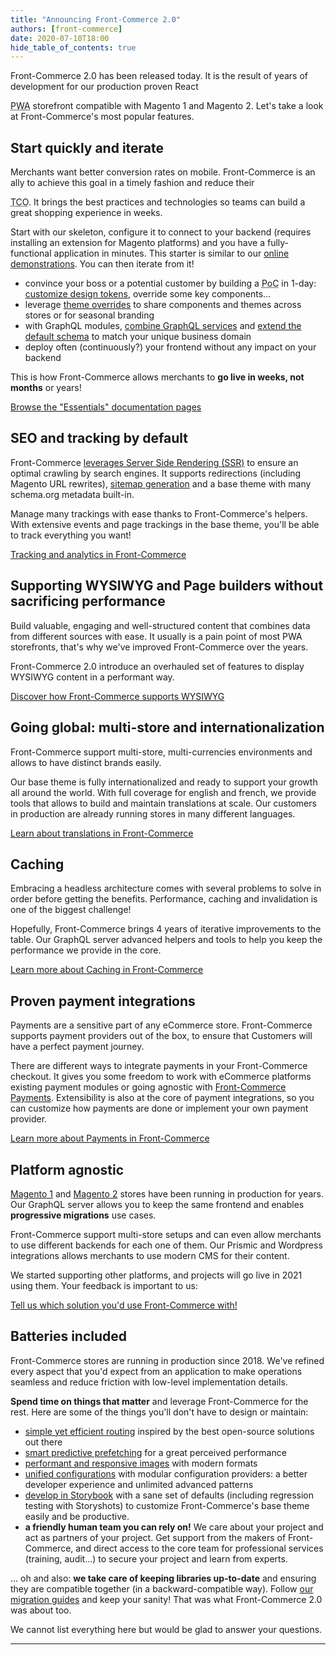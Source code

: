 ```yaml
---
title: "Announcing Front-Commerce 2.0"
authors: [front-commerce]
date: 2020-07-10T18:00
hide_table_of_contents: true
---
```


Front-Commerce 2.0 has been released today. It is the result of years of
development for our production proven React

<abbr title="Progressive Web Application">PWA</abbr> storefront compatible with Magento
1 and Magento 2. Let's take a look at Front-Commerce's most popular features.

<!--truncate-->


## Start quickly and iterate

Merchants want better conversion rates on mobile. Front-Commerce is an ally to
achieve this goal in a timely fashion and reduce their

<abbr title="Total Cost of Ownership">TCO</abbr>. It brings the best practices
and technologies so teams can build a great shopping experience in weeks.

Start with our skeleton, configure it to connect to your backend (requires
installing an extension for Magento platforms) and you have a fully-functional
application in minutes. This starter is similar to our
[online demonstrations](https://demo.front-commerce.com/). You can then iterate
from it!

- convince your boss or a potential customer by building a
  <abbr title="Proof of Concept">PoC</abbr> in 1-day: [customize design tokens](/docs/2.x/essentials/adapt-theme-to-your-brand),
  override some key components…
- leverage [theme overrides](/docs/2.x/essentials/extend-the-theme) to share
  components and themes across stores or for seasonal branding
- with GraphQL modules,
  [combine GraphQL services](/docs/2.x/advanced/graphql/remote-schemas) and
  [extend the default schema](/docs/2.x/essentials/extend-the-graphql-schema) to
  match your unique business domain
- deploy often (continuously?) your frontend without any impact on your backend

This is how Front-Commerce allows merchants to **go live in weeks, not months**
or years!

<div className="center">
  <a className="link primary button" href="/docs/2.x/essentials/installation">
    Browse the "Essentials" documentation pages
  </a>
</div>

## SEO and tracking by default

Front-Commerce
[leverages Server Side Rendering (SSR)](/docs/2.x/advanced/theme/server-side-rendering)
to ensure an optimal crawling by search engines. It supports redirections
(including Magento URL rewrites),
[sitemap generation](/docs/2.x/advanced/production-ready/sitemap) and a base
theme with many schema.org metadata built-in.

Manage many trackings with ease thanks to Front-Commerce's helpers. With
extensive events and page trackings in the base theme, you'll be able to track
everything you want!

<div className="center">
  <a className="link primary button" href="/docs/2.x/category/analytics">
    Tracking and analytics in Front-Commerce
  </a>
</div>

## Supporting WYSIWYG and Page builders without sacrificing performance

Build valuable, engaging and well-structured content that combines data from
different sources with ease. It usually is a pain point of most PWA storefronts,
that's why we've improved Front-Commerce over the years.

Front-Commerce 2.0 introduce an overhauled set of features to display WYSIWYG
content in a performant way.

<div className="center">
  <a className="link primary button" href="/docs/2.x/advanced/theme/wysiwyg">
    Discover how Front-Commerce supports WYSIWYG
  </a>
</div>

## Going global: multi-store and internationalization

Front-Commerce support multi-store, multi-currencies environments and allows to
have distinct brands easily.

Our base theme is fully internationalized and ready to support your growth all
around the world. With full coverage for english and french, we provide tools
that allows to build and maintain translations at scale. Our customers in
production are already running stores in many different languages.

<div className="center">
  <a
    className="link primary button"
    href="/docs/2.x/advanced/theme/translations"
  >
    Learn about translations in Front-Commerce
  </a>
</div>

## Caching

Embracing a headless architecture comes with several problems to solve in order
before getting the benefits. Performance, caching and invalidation is one of the
biggest challenge!

Hopefully, Front-Commerce brings 4 years of iterative improvements to the table.
Our GraphQL server advanced helpers and tools to help you keep the performance
we provide in the core.

<div className="center">
  <a
    className="link primary button"
    href="/docs/2.x/advanced/graphql/dataloaders-and-cache-invalidation"
  >
    Learn more about Caching in Front-Commerce
  </a>
</div>

## Proven payment integrations

Payments are a sensitive part of any eCommerce store. Front-Commerce supports
payment providers out of the box, to ensure that Customers will have a perfect
payment journey.

There are different ways to integrate payments in your Front-Commerce checkout.
It gives you some freedom to work with eCommerce platforms existing payment
modules or going agnostic with
[Front-Commerce Payments](/docs/2.x/advanced/payments/front-commerce-payments).
Extensibility is also at the core of payment integrations, so you can customize
how payments are done or implement your own payment provider.

<div className="center">
  <a className="link primary button" href="/docs/2.x/category/payments">
    Learn more about Payments in Front-Commerce
  </a>
</div>

## Platform agnostic

[Magento 1](/docs/2.x/category/magento1) and
[Magento 2](/docs/2.x/category/magento2) stores have been running in production
for years. Our GraphQL server allows you to keep the same frontend and enables
**progressive migrations** use cases.

Front-Commerce support multi-store setups and can even allow merchants to use
different backends for each one of them. Our Prismic and Wordpress integrations
allows merchants to use modern CMS for their content.

We started supporting other platforms, and projects will go live in 2021 using
them. Your feedback is important to us:

<div className="center">
  <a className="link primary button" href="mailto:contact@front-commerce.com">
    Tell us which solution you'd use Front-Commerce with!
  </a>
</div>

## Batteries included

Front-Commerce stores are running in production since 2018. We've refined every
aspect that you'd expect from an application to make operations seamless and
reduce friction with low-level implementation details.

**Spend time on things that matter** and leverage Front-Commerce for the rest.
Here are some of the things you'll don't have to design or maintain:

- [simple yet efficient routing](/docs/2.x/essentials/add-a-page-client-side)
  inspired by the best open-source solutions out there
- [smart predictive prefetching](/docs/2.x/advanced/performance/preloading-routes)
  for a great perceived performance
- [performant and responsive images](/docs/2.x/advanced/production-ready/media-middleware)
  with modern formats
- [unified configurations](/docs/2.x/advanced/server/configurations) with
  modular configuration providers: a better developer experience and unlimited
  advanced patterns
- [develop in Storybook](/docs/2.x/essentials/add-component-to-storybook) with a
  sane set of defaults (including regression testing with Storyshots) to
  customize Front-Commerce's base theme easily and be productive.
- **a friendly human team you can rely on!** We care about your project and act
  as partners of your project. Get support from the makers of Front-Commerce,
  and direct access to the core team for professional services (training,
  audit…) to secure your project and learn from experts.

… oh and also: **we take care of keeping libraries up-to-date** and ensuring
they are compatible together (in a backward-compatible way). Follow
[our migration guides](/docs/2.x/appendices/migration-guides) and keep your
sanity! That was what Front-Commerce 2.0 was about too.

We cannot list everything here but would be glad to answer your questions.

<hr />
<ChangelogFooter />
